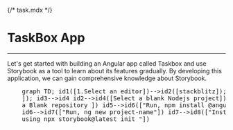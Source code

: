 {/* task.mdx */}



<Meta of={Task} name="task component" />

# TaskBox App

---

Let's get started with building an Angular app called Taskbox and use Storybook as a tool to learn about its features gradually. By developing this application, we can gain comprehensive knowledge about Storybook.

<markdown mermaid ngPreserveWhitespaces>
  <pre class="mermaid">
    graph TD; id1([1.Select an editor])-->id2([stackblitz]); id1-->id3([vs code
    ]); id3-->id4 id2-->id4([Select a blank Nodejs project]); id4-->id5([import
    a Blank repository ]) id5-->id6(["Run, npm install @angular/cli"])
    id6-->id7(["Run, ng new project-name"]) id7-->id8(["Installing Storybook
    using npx storybook@latest init "])
  </pre>
</markdown>
